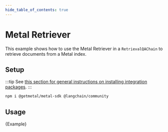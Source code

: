 ```yaml
---
hide_table_of_contents: true
---
```


# Metal Retriever

This example shows how to use the Metal Retriever in a `RetrievalQAChain` to retrieve documents from a Metal index.

## Setup

:::tip
See [this section for general instructions on installing integration packages](/docs/get_started/installation#installing-integration-packages).
:::

```bash npm2yarn
npm i @getmetal/metal-sdk @langchain/community
```

## Usage


<CodeBlock language="typescript">{Example}</CodeBlock>
